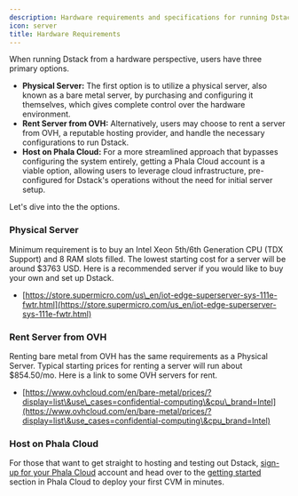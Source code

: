```yaml
---
description: Hardware requirements and specifications for running Dstack TEE infrastructure.
icon: server
title: Hardware Requirements
---
```



When running Dstack from a hardware perspective, users have three primary options.&#x20;

* **Physical Server:** The first option is to utilize a physical server, also known as a bare metal server, by purchasing and configuring it themselves, which gives complete control over the hardware environment.&#x20;
* **Rent Server from OVH:** Alternatively, users may choose to rent a server from OVH, a reputable hosting provider, and handle the necessary configurations to run Dstack.&#x20;
* **Host on Phala Cloud:** For a more streamlined approach that bypasses configuring the system entirely, getting a Phala Cloud account is a viable option, allowing users to leverage cloud infrastructure, pre-configured for Dstack's operations without the need for initial server setup.

Let's dive into the the options.

### Physical Server

Minimum requirement is to buy an Intel Xeon 5th/6th Generation CPU (TDX Support) and 8 RAM slots filled. The lowest starting cost for a server will be around $3763 USD. Here is a recommended server if you would like to buy your own and set up Dstack.

* [https://store.supermicro.com/us\_en/iot-edge-superserver-sys-111e-fwtr.html](https://store.supermicro.com/us_en/iot-edge-superserver-sys-111e-fwtr.html)

### Rent Server from OVH

Renting bare metal from OVH has the same requirements as a Physical Server. Typical starting prices for renting a server will run about $854.50/mo. Here is a link to some OVH servers for rent.

* [https://www.ovhcloud.com/en/bare-metal/prices/?display=list\&use\_cases=confidential-computing\&cpu\_brand=Intel](https://www.ovhcloud.com/en/bare-metal/prices/?display=list\&use_cases=confidential-computing\&cpu_brand=Intel)

### Host on Phala Cloud&#x20;

For those that want to get straight to hosting and testing out Dstack, [sign-up for your Phala Cloud](/phala-cloud/getting-started/sign-up-for-cloud-account) account and head over to the [getting started](/phala-cloud/getting-started/start-from-cloud-ui) section in Phala Cloud to deploy your first CVM in minutes.



